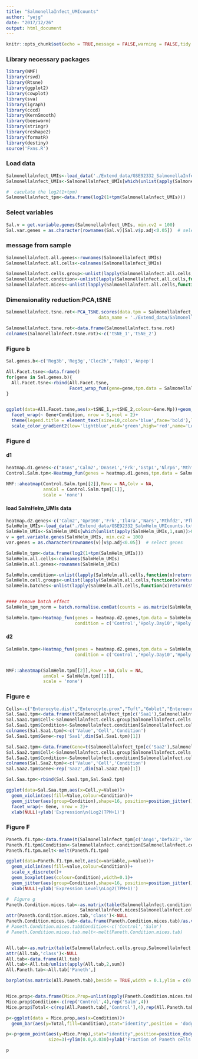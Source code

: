 ```yaml
---
title: "SalmonellaInfect_UMIcounts"
author: "yejg"
date: "2017/12/26"
output: html_document
---
```



```r
knitr::opts_chunk$set(echo = TRUE,message = FALSE,warning = FALSE,tidy = TRUE,fig.width=12, fig.height=10,highlight = TRUE)
```

###  Library  necessary packages
```r
library(NMF)
library(rsvd)
library(Rtsne)
library(ggplot2)
library(cowplot)
library(sva)
library(igraph)
library(cccd)
library(KernSmooth)
library(beeswarm)
library(stringr)
library(reshape2)
library(formatR)
library(destiny)
source('Fxns.R')
```

###  Load data
```r
Salmonellalnfect_UMIs<-load_data('./Extend_data/GSE92332_SalmonellaInfect_UMIcounts.txt.gz')
Salmonellalnfect_UMIs<-Salmonellalnfect_UMIs[which(unlist(apply(Salmonellalnfect_UMIs,1,sum))>0),]

#  caculate the log2(1+tpm)
Salmonellalnfect_tpm<-data.frame(log2(1+tpm(Salmonellalnfect_UMIs)))
```

###  Select variables
```r
Sal.v = get.variable.genes(Salmonellalnfect_UMIs, min.cv2 = 100)
Sal.var.genes = as.character(rownames(Sal.v)[Sal.v$p.adj<0.05])  # select genes
```

###  message from sample
```r

Salmonellalnfect.all.genes<-rownames(Salmonellalnfect_UMIs)
Salmonellalnfect.all.cells<-colnames(Salmonellalnfect_UMIs)

Salmonellalnfect.cells.group<-unlist(lapply(Salmonellalnfect.all.cells,function(x)return(str_split(x,'_')[[1]][4])))
Salmonellalnfect.condition<-unlist(lapply(Salmonellalnfect.all.cells,function(x)return(str_split(x,'_')[[1]][2])))
Salmonellalnfect.mices<-unlist(lapply(Salmonellalnfect.all.cells,function(x)return(str_split(x,'_')[[1]][3])))

```

###  Dimensionality reduction:PCA,tSNE
```r

Salmonellalnfect.tsne.rot<-PCA_TSNE.scores(data.tpm = Salmonellalnfect_tpm,data.umis = Salmonellalnfect_UMIs,var_genes = Sal.var.genes,
                                   data_name = './Extend_data/Salmonellalnfect',sig.pcs = TRUE,is.var.genes = TRUE)

Salmonellalnfect.tsne.rot<-data.frame(Salmonellalnfect.tsne.rot)
colnames(Salmonellalnfect.tsne.rot)<-c('tSNE_1','tSNE_2')

```


###  Figure b
```r
Sal.genes.b<-c('Reg3b','Reg3g','Clec2h','Fabp1','Anpep')

All.Facet.tsne<-data.frame()
for(gene in Sal.genes.b){
  All.Facet.tsne<-rbind(All.Facet.tsne,
                        Facet_wrap_fun(gene=gene,tpm.data = Salmonellalnfect_tpm,tsne.data = Salmonellalnfect.tsne.rot))
}


ggplot(data=All.Facet.tsne,aes(x=tSNE_1,y=tSNE_2,colour=Gene.Mp))+geom_point()+
  facet_wrap(~ Gene+Condition, nrow = 5,ncol = 2)+
  theme(legend.title = element_text(size=10,color='blue',face='bold'),legend.position = 'right')+
  scale_color_gradient2(low='lightblue',mid='green',high='red',name='Log2\nTPM+1')

```


###  Figure d
####   d1
```r
heatmap.d1.genes<-c("Asns",'Calm2','Dnase1','Frk','Gstp1','Nlrp6','Mthfd2','Pfkfb3','Tgm2','Tnfsf10')
Control.Salm.tpm<-Heatmap_fun(genes = heatmap.d1.genes,tpm.data = Salmonellalnfect_tpm,condition = c('Salm','Control'),all.condition = Salmonellalnfect.condition)

NMF::aheatmap(Control.Salm.tpm[[2]],Rowv = NA,Colv = NA,
              annCol = Control.Salm.tpm[[1]],
              scale = 'none')

```


#### load  SalmHelm_UMIs data
```r
heatmap.d2.genes<-c('Calm2','Gpr160','Frk','Il4ra','Nars','Mthfd2','Pfkfb3','Tgm2','Tnfsf10')
SalmHelm_UMIs<-load_data("./Extend_data/GSE92332_SalmHelm_UMIcounts.txt.gz")
SalmHelm_UMIs<-SalmHelm_UMIs[which(unlist(apply(SalmHelm_UMIs,1,sum))>0),]
v = get.variable.genes(SalmHelm_UMIs, min.cv2 = 100)
var.genes = as.character(rownames(v)[v$p.adj<0.05])  # select genes

SalmHelm_tpm<-data.frame(log2(1+tpm(SalmHelm_UMIs)))
SalmHelm.all.cells<-colnames(SalmHelm_UMIs)
SalmHelm.all.genes<-rownames(SalmHelm_UMIs)

SalmHelm.condition<-unlist(lapply(SalmHelm.all.cells,function(x)return(str_split(x,'_')[[1]][3])))    # cell by conditon
SalmHelm.cell.groups<-unlist(lapply(SalmHelm.all.cells,function(x)return(str_split(x,'_')[[1]][4])))  # cell groups
SalmHelm.batches<-unlist(lapply(SalmHelm.all.cells,function(x)return(str_split(x,'_')[[1]][1])))  #  batches


#### remove batch effect
SalmHelm_tpm_norm = batch.normalise.comBat(counts = as.matrix(SalmHelm_tpm), batch.groups = SalmHelm.batches)

SalmHelm.tpm<-Heatmap_fun(genes = heatmap.d2.genes,tpm.data = SalmHelm_tpm_norm,
                          condition = c('Control','Hpoly.Day10','Hpoly.Day3','Salmonella'),all.condition = SalmHelm.condition)
```

#### d2
```r
SalmHelm.tpm<-Heatmap_fun(genes = heatmap.d2.genes,tpm.data = SalmHelm_tpm_norm,
                          condition = c('Control','Hpoly.Day10','Hpoly.Day3','Salmonella'),all.condition = SalmHelm.condition)


NMF::aheatmap(SalmHelm.tpm[[2]],Rowv = NA,Colv = NA,
              annCol = SalmHelm.tpm[[1]],
              scale = 'none')
```

###    Figure e
```r
Cells<-c("Enterocyte.dist","Enterocyte.prox","Tuft","Goblet","Enteroendocrine","Paneth")
Sal.Saa1.tpm<-data.frame(t(Salmonellalnfect_tpm[c('Saa1'),Salmonellalnfect.cells.group%in%Cells]))
Sal.Saa1.tpm$Cell<-Salmonellalnfect.cells.group[Salmonellalnfect.cells.group%in%Cells]
Sal.Saa1.tpm$Condition<-Salmonellalnfect.condition[Salmonellalnfect.cells.group%in%Cells]
colnames(Sal.Saa1.tpm)<-c('Value','Cell','Condition')
Sal.Saa1.tpm$Gene<-rep('Saa1',dim(Sal.Saa1.tpm)[1])

Sal.Saa2.tpm<-data.frame(Gene=t(Salmonellalnfect_tpm[c('Saa2'),Salmonellalnfect.cells.group%in%Cells]))
Sal.Saa2.tpm$Cell<-Salmonellalnfect.cells.group[Salmonellalnfect.cells.group%in%Cells]
Sal.Saa2.tpm$Condition<-Salmonellalnfect.condition[Salmonellalnfect.cells.group%in%Cells]
colnames(Sal.Saa2.tpm)<-c('Value','Cell','Condition')
Sal.Saa2.tpm$Gene<-rep('Saa2',dim(Sal.Saa2.tpm)[1])

Sal.Saa.tpm<-rbind(Sal.Saa1.tpm,Sal.Saa2.tpm)

ggplot(data=Sal.Saa.tpm,aes(x=Cell,y=Value))+
  geom_violin(aes(fill=Value,colour=Condition))+
  geom_jitter(aes(group=Condition),shape=16, position=position_jitter())+
  facet_wrap(~ Gene, nrow = 2)+
  xlab(NULL)+ylab('Expression\n(Log2(TPM+1)')
```

###  Figure F
```r
Paneth.f1.tpm<-data.frame(t(Salmonellalnfect_tpm[c('Ang4','Defa23','Defa24'),Salmonellalnfect.cells.group%in%'Paneth']))
Paneth.f1.tpm$Condition<-Salmonellalnfect.condition[Salmonellalnfect.cells.group%in%'Paneth']
Paneth.f1.tpm.melt<-melt(Paneth.f1.tpm)

ggplot(data=Paneth.f1.tpm.melt,aes(x=variable,y=value))+
  geom_violin(aes(fill=value,colour=Condition))+
  scale_x_discrete()+
  geom_boxplot(aes(colour=Condition),width=0.1)+
  geom_jitter(aes(group=Condition),shape=16, position=position_jitter())+
  xlab(NULL)+ylab('Expression Level\nLog2(TPM+1)')

```

```r
#  Figure g
Paneth.Condition.mices.tab<-as.matrix(table(Salmonellalnfect.condition[Salmonellalnfect.cells.group%in%'Paneth'],
                            Salmonellalnfect.mices[Salmonellalnfect.cells.group%in%'Paneth']))
attr(Paneth.Condition.mices.tab,'class')<-NULL
Paneth.Condition.mices.tab<-data.frame(Paneth.Condition.mices.tab)/as.vector(table(Salmonellalnfect.condition))
# Paneth.Condition.mices.tab$Condition<-c('Control','Salm')
# Paneth.Condition.mices.tab.melt<-melt(Paneth.Condition.mices.tab)


All.tab<-as.matrix(table(Salmonellalnfect.cells.group,Salmonellalnfect.condition))
attr(All.tab,'class')<-NULL
All.tab<-data.frame(All.tab)
All.tab<-All.tab/unlist(apply(All.tab,2,sum))
All.Paneth.tab<-All.tab['Paneth',]

barplot(as.matrix(All.Paneth.tab),beside = TRUE,width = 0.1,ylim = c(0.0,0.03),col = c('grey','pink'))


Mice.prop<-data.frame(Mice.Prop=unlist(apply(Paneth.Condition.mices.tab,2,sum)))
Mice.prop$Condition<-c(rep('Control',4),rep('Salm',4))
Mice.prop$Total<-c(rep(All.Paneth.tab[,'Control'],4),rep(All.Paneth.tab[,'Salm'],4))

p<-ggplot(data = Mice.prop,aes(x=Condition))+
  geom_bar(aes(y=Total,fill=Condition),stat="identity",position = 'dodge')

p<-p+geom_point(aes(y=Mice.Prop),stat="identity",position=position_dodge(width = 0.9),alpha=.8,
                size=3)+ylim(0.0,0.030)+ylab('Fraction of Paneth cells')

p
```

